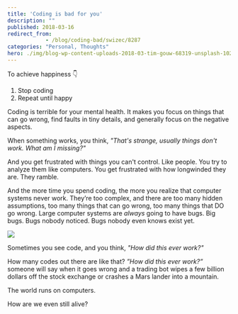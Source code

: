 ```yaml
---
title: 'Coding is bad for you'
description: ""
published: 2018-03-16
redirect_from: 
            - /blog/coding-bad/swizec/8287
categories: "Personal, Thoughts"
hero: ./img/blog-wp-content-uploads-2018-03-tim-gouw-68319-unsplash-1024x685.jpg
---
```


To achieve happiness 👇

1.  Stop coding
2.  Repeat until happy

Coding is terrible for your mental health. It makes you focus on things that can go wrong, find faults in tiny details, and generally focus on the negative aspects.

When something works, you think, _"That's strange, usually things don't work. What am I missing?"_

And you get frustrated with things you can't control. Like people. You try to analyze them like computers. You get frustrated with how longwinded they are. They ramble.

And the more time you spend coding, the more you realize that computer systems never work. They’re too complex, and there are too many hidden assumptions, too many things that can go wrong, too many things that DO go wrong. Large computer systems are _always_ going to have bugs. Big bugs. Bugs nobody noticed. Bugs nobody even knows exist yet.

![](./img/blog-wp-content-uploads-2018-03-tim-gouw-68319-unsplash-1024x685.jpg)

Sometimes you see code, and you think, _"How did this ever work?"_

How many codes out there are like that? _”How did this ever work?”_ someone will say when it goes wrong and a trading bot wipes a few billion dollars off the stock exchange or crashes a Mars lander into a mountain.

The world runs on computers.

How are we even still alive?
